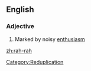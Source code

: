 ==English==

===Adjective===
{{en-adj}}

# Marked by noisy [[enthusiasm]]

[[Category:Reduplication]]

[[zh:rah-rah]]